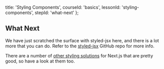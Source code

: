 
  title: 'Styling Components',
  courseId: 'basics',
  lessonId: 'styling-components',
  stepId: 'what-next'
};

## What Next

We have just scratched the surface with styled-jsx here, and there is a lot more that you can do. Refer to the [styled-jsx](https://github.com/zeit/styled-jsx) GitHub repo for more info.

There are a number of [other styling solutions](https://nextjs.org/docs/basic-features/built-in-css-support#css-in-js) for Next.js that are pretty good, so have a look at them too.

